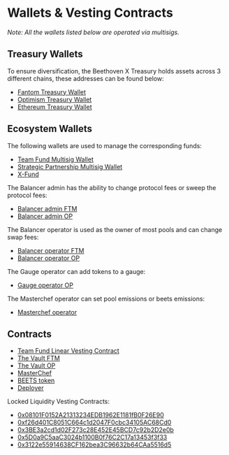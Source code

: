# Wallets & Vesting Contracts
_Note: All the wallets listed below are operated via multisigs._  

## Treasury Wallets
To ensure diversification, the Beethoven X Treasury holds assets across 3 different chains, these addresses can be found below:
- [Fantom Treasury Wallet](https://debank.com/profile/0xa1e849b1d6c2fd31c63eef7822e9e0632411ada7)
- [Optimism Treasury Wallet](https://debank.com/profile/0x2a185c8a3c63d7bfe63ad5d950244ffe9d0a4b60)
- [Ethereum Treasury Wallet](https://debank.com/profile/0xea06e1b4259730724885a39ce3ca670efb020e26)

## Ecosystem Wallets
The following wallets are used to manage the corresponding funds:
- [Team Fund Multisig Wallet](https://ftmscan.com/address/0x0edfcc1b8d082cd46d13db694b849d7d8151c6d5#code)
- [Strategic Partnership Multisig Wallet](https://ftmscan.com/address/0x69739a7618469EED0685330d164D50Ac19A9411a#code)
- [X-Fund](https://ftmscan.com/address/0xb3cF480329F91D6c63c1400D5b2A4Cf6ebd0eadA)

The Balancer admin has the ability to change protocol fees or sweep the protocol fees:
- [Balancer admin FTM](https://ftmscan.com/address/0x9d0327954009C59eD70Dc98b7726e911879d4D92)
- [Balancer admin OP](https://optimistic.etherscan.io/address/0xdCB017f63aCd34DD032A702315459ceCc05536DD)

The Balancer operator is used as the owner of most pools and can change swap fees:
- [Balancer operator FTM](https://ftmscan.com/address/0xCd983793ADb846dcE4830c22F30C7Ef0C864a776)
- [Balancer operator OP](https://optimistic.etherscan.io/address/0xd9e2889AC8C6fFF8e94c7c1bEEAde1352dF1A513)

The Gauge operator can add tokens to a gauge:
- [Gauge operator OP](https://optimistic.etherscan.io/address/0xf56D2a5faA313f597812dD0EDF7f27F386Aa0913)

The Masterchef operator can set pool emissions or beets emissions:
- [Masterchef operator](https://ftmscan.com/address/0x24dce9214ba5b93b4ee7f1a7a00c9beb1c8f709c)

## Contracts
- [Team Fund Linear Vesting Contract](https://ftmscan.com/address/0xa2503804ec837d1e4699932d58a3bdb767dea505#code)
- [The Vault FTM](https://ftmscan.com/address/0x20dd72ed959b6147912c2e529f0a0c651c33c9ce)
- [The Vault OP](https://optimistic.etherscan.io/address/0xBA12222222228d8Ba445958a75a0704d566BF2C8)
- [MasterChef](https://ftmscan.com/address/0x8166994d9ebbe5829ec86bd81258149b87facfd3)
- [BEETS token](https://ftmscan.com/address/0xf24bcf4d1e507740041c9cfd2dddb29585adce1e)
- [Deployer](https://ftmscan.com/address/0x4fbe899d37fb7514adf2f41b0630e018ec275a0c)

Locked Liquidity Vesting Contracts: 
- [0x08101F0152A21313234EDB1962E1181fB0F26E90](https://ftmscan.com/address/0x08101f0152a21313234edb1962e1181fb0f26e90)
- [0xf26d401C8051C664c1d2047F0cbc34105AC68Cd0](https://ftmscan.com/address/0xf26d401C8051C664c1d2047F0cbc34105AC68Cd0)
- [0x3BE3a2cd1d02F273c28E452E45BCD7c92b2D2e0b](https://ftmscan.com/address/0x3BE3a2cd1d02F273c28E452E45BCD7c92b2D2e0b)
- [0x5D0a9C5aaC3024b1100B0f76C2C17a13453f3f33](https://ftmscan.com/address/0x5d0a9c5aac3024b1100b0f76c2c17a13453f3f33)
- [0x3122e55914638CF162bea3C96632b64CAa5516d5](https://ftmscan.com/address/0x3122e55914638CF162bea3C96632b64CAa5516d5)
